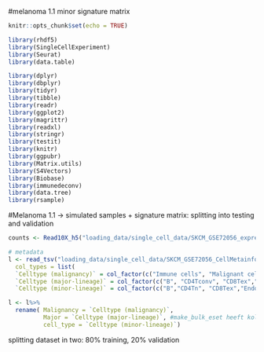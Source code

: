 #melanoma 1.1 minor signature matrix

```{r setup, include=FALSE}
knitr::opts_chunk$set(echo = TRUE)

library(rhdf5)
library(SingleCellExperiment)
library(Seurat)
library(data.table)

library(dplyr)
library(dbplyr)
library(tidyr)
library(tibble)
library(readr)
library(ggplot2)
library(magrittr)
library(readxl)
library(stringr)
library(testit)
library(knitr)
library(ggpubr)
library(Matrix.utils)
library(S4Vectors)
library(Biobase)
library(immunedeconv)
library(data.tree)
library(rsample)

```

#Melanoma 1.1 
-> simulated samples + signature matrix: splitting into testing and validation


```{r,loading data}

counts <- Read10X_h5("loading_data/single_cell_data/SKCM_GSE72056_expression.h5")

# metadata
l <- read_tsv("loading_data/single_cell_data/SKCM_GSE72056_CellMetainfo_table.tsv", 
  col_types = list(
  `Celltype (malignancy)` = col_factor(c("Immune cells", "Malignant cells", "Stromal cells")),
  `Celltype (major-lineage)` = col_factor(c("B", "CD4Tconv", "CD8Tex","Endothelial", "Fibroblasts","Malignant" ,"Mono/Macro", "Tprolif")),
  `Celltype (minor-lineage)` = col_factor(c("B","CD4Tn", "CD8Tex","Endothelial","Fibroblasts", "Tfh", "Th1","Malignant", "Monocyte", "Tprolif"))))

l <- l%>%
  rename( Malignancy = `Celltype (malignancy)`,
          Major = `Celltype (major-lineage)`, #make_bulk_eset heeft kolom cell_type nodig
          cell_type = `Celltype (minor-lineage)`)


```

splitting dataset in two: 80% training, 20% validation
```{r}
set.seed(999)
split <- initial_split(l,prop = 0.8, strata = cell_type)

training_l <- training(split)
testing_l <- testing(split)

cells_training <- training_l$Cell
cells_testing <- testing_l$Cell

training_counts <- select(as.data.frame(counts), all_of(cells_training))
testing_counts <- select(as.data.frame(counts), all_of(cells_testing))
```

creating expressionset class -> immunedeconve package
```{r}
training_sce <- SingleCellExperiment(assays = list(counts = training_counts),
                            colData = training_l)

training_p <- colData(training_sce)[,"Cell"]
training_finaldata <- as.matrix(t(aggregate.Matrix(t(counts(training_sce)), groupings = training_p, fun = "sum")))


training_l2 <- training_l%>%
  arrange(Cell)%>%
  column_to_rownames("Cell")

training_pheno <- new("AnnotatedDataFrame", data=training_l2)

training_exp =  ExpressionSet(training_finaldata, training_pheno)

```

herhalen voor testing
```{r}
testing_sce <- SingleCellExperiment(assays = list(counts = testing_counts),
                            colData = testing_l)

testing_p <- colData(testing_sce)[,"Cell"]
testing_finaldata <- as.matrix(t(aggregate.Matrix(t(counts(testing_sce)), groupings = testing_p, fun = "sum")))


testing_l2 <- testing_l%>%
  arrange(Cell)%>%
  column_to_rownames("Cell")

testing_pheno <- new("AnnotatedDataFrame", data=testing_l2)

testing_exp =  ExpressionSet(testing_finaldata, testing_pheno)
```

creating list of all cell types
```{r echo=FALSE}
cell_types = list(
  available=pData(training_exp) %>% select(cell_type) %>% distinct() %>% pull(cell_type),
  major=pData(training_exp) %>% select(Major) %>% distinct() %>% pull(Major),
  cancer=c("Malignant"),
  other=c("Endothelial","Fibroblasts")
)
cell_types$immune_cells = as.character(cell_types$available[!cell_types$available %in% c(cell_types$cancer, cell_types$other)])

cell_types$background_cells = c(cell_types$cancer, cell_types$other)
cell_types$n_background_cells = training_exp %>% pData() %>%
  filter(cell_type %in% cell_types$background_cells) %>%
  group_by(cell_type) %>%
  count() %>%
  {'names<-'(.$n, .$cell_type)}
```

creating pseudobulk samples with TESTING data set

Average fraction of tumour cells
```{r tumor-ct-fractions, results='hide', echo=FALSE, fig.cap="proportion of cell types by tumor sample"}
cell_type_table = pData(testing_exp) %>%
  filter(Source %in% "Tumor") %>% #alleen tumor samples selecteren 
  mutate(Sample=paste(Source, Patient, sep="_")) %>%
  group_by(Source, Sample, cell_type) %>%
  summarise(n=n()) %>%
  mutate(freq=n/sum(n))

ggplot(cell_type_table, aes(x=Sample, y=freq)) +
  geom_bar(aes(fill=cell_type), stat="identity")
  
pData(testing_exp) %>%
  group_by(cell_type) %>%
  count()   
```

```{r, echo=FALSE}
cancer_cells = cell_type_table %>%
  filter(cell_type %in% cell_types$cancer)
```

```{r}
cancer_cell_param = MASS::fitdistr(cancer_cells$freq, "normal")
```

```{r mixing_make_proportions, echo=FALSE}

set.seed(999)
is_melanoma = rep(TRUE, 100)

cell_fractions = lapply(is_melanoma, function(melanoma) {
  cancer_fraction = rnorm(1, mean=cancer_cell_param$estimate[1], sd=cancer_cell_param$estimate[2])
  cancer_fraction = ifelse(cancer_fraction < 0, 0, cancer_fraction)
  cancer_fraction = ifelse(cancer_fraction >= .99, .99, cancer_fraction)
  names(cancer_fraction) = cell_types$cancer

  
  # compute random fractions for other cells
  use_cell_types = c(cell_types$immune_cells, cell_types$other)
  remaining_fraction = 1 - cancer_fraction
  rnd = sample(0:100, length(use_cell_types), TRUE)
  tmp_fractions = (remaining_fraction * rnd) / sum(rnd)
  names(tmp_fractions) = use_cell_types

  c(cancer_fraction, tmp_fractions)
}) %>% bind_rows()

# assert almost equal
assert("all fractions sum up to 1", all(apply(cell_fractions, 1, sum) - rep(1, 100) < 1e-4))


```

```{r}
set.seed(999)
bulk_mel_1.1_minor = make_bulk_eset(eset=testing_exp,
                           cell_fractions = cell_fractions,
                           n=500)

pData(bulk_mel_1.1_minor)=pData(bulk_mel_1.1_minor)%>%
  mutate(CD4Tconv = Tfh + CD4Tn + Th1)%>%
  rename(`Mono/Macro` = Monocyte)

fData(bulk_mel_1.1_minor) = rownames_to_column(fData(bulk_mel_1.1_minor),var = "gene_symbol")

saveRDS(bulk_mel_1.1_minor,"loading_data/pseudobulk_data/bulk_melanoma_1.1_minor.rds")



bulk_mel_1.1_minor_txt = as.data.frame(exprs(bulk_mel_1.1_minor))%>%
  rownames_to_column("Gene")



write.table(bulk_mel_1.1_minor_txt, sep = '\t', "loading_data/pseudobulk_data/bulk_mel_1.1_minor.txt", row.names = FALSE, quote = FALSE, col.names = TRUE)

```


Making minor single cell reference matrix with TRAINING
```{r}

a <- t(counts(training_sce))

b <- data.frame(colData(training_sce)[,c("Cell","cell_type")],row.names = NULL)%>%
  mutate(Cell_type = as.character(cell_type))%>%
  select(-cell_type)%>%
  column_to_rownames("Cell")

data <- cbind(a,b)

data2 <- rownames_to_column(data, "Cell")%>%
  select(-Cell)%>%
  select(Cell_type, everything())

data2_nocan <- subset(data2, Cell_type !="Malignant")
  

sigmatrix <- as.data.frame(t(data2_nocan))

finalsigmatrix <- sigmatrix%>%
  unname()

row.names(finalsigmatrix)[1] <- " "

write.table(finalsigmatrix, sep = '\t', "sigmatrix_mel_1.1_minor.txt", row.names = TRUE, quote = FALSE)
```



